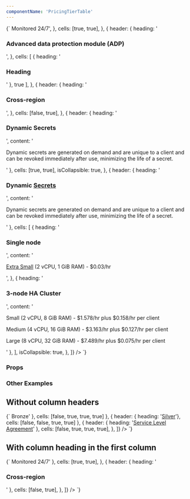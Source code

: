 ```yaml
---
componentName: 'PricingTierTable'
---
```


<LiveComponent>
  {`
    <PricingTierTable
      columns={['', 'Development', 'Starter']}
      rows={[
        {
          header: {
            heading: '<h3>Monitored 24/7</h3>',
          },
          cells: [true, true],
        },
        {
          header: {
            heading: '<h3>Advanced data protection module (ADP)</h3>',
          },
          cells: [
            {
              heading: '<h3>Heading</h3>'
            },
            true
          ],
        },
        {
          header: {
            heading: '<h3>Cross-region</h3>',
          },
          cells: [false, true],
        },
        {
          header: {
            heading: '<h3>Dynamic Secrets</h3>',
            content: ' <p>Dynamic secrets are generated on demand and are unique to a client and can be revoked immediately after use, minimizing the life of a secret.</p>'
          },
          cells: [true, true],
          isCollapsible: true,
        },
        {
          header: {
            heading: '<h3>Dynamic <a href="#">Secrets</a></h3>',
            content:  '<p>Dynamic secrets are generated on demand and are unique to a client and can be revoked immediately after use, minimizing the life of a secret.</p>'
          },
          cells: [
            { 
              heading: '<h3>Single node</h3>', 
              content: '<p><a href="#">Extra Small</a> (2 vCPU, 1 GiB RAM) - $0.03/hr</p>',
            },
            {
              heading: '<h3>3-node HA Cluster</h3>',
              content: '<p>Small (2 vCPU, 8 GiB RAM) - $1.578/hr plus $0.158/hr per client</p><p>Medium (4 vCPU, 16 GiB RAM) - $3.163/hr plus $0.127/hr per client</p><p>Large (8 vCPU, 32 GiB RAM) - $7.489/hr plus $0.075/hr per client</p>'
            },
          ],
          isCollapsible: true,
        },
      ]}
    />
  `}
</LiveComponent>

### Props
<PropsTable props={componentProps} />

### Other Examples

## Without column headers
<LiveComponent>
  {`
    <PricingTierTable
      columns={[]}
      rows={[
        { header: { heading: '<a href="#">Bronze</a>' }, cells: [false, true, true, true] },
        { header: { heading: '<a href="#">Silver</a>'}, cells: [false, false, true, true] },
        {
          header: { heading: '<a href="#">Service Level Agreement</a>' },
          cells: [false, true, true, true],
        },
      ]}
    />
  `}
</LiveComponent>

## With column heading in the first column
<LiveComponent>
  {`
    <PricingTierTable
      columns={['Development', 'Starter', 'Enterprise']}
      rows={[
        {
          header: { heading: '<h3>Monitored 24/7</h3>' },
          cells: [true, true],
        },
        {
          header: { heading: '<h3>Cross-region</h3>' },
          cells: [false, true],
        },
      ]}
    />
  `}
</LiveComponent>
